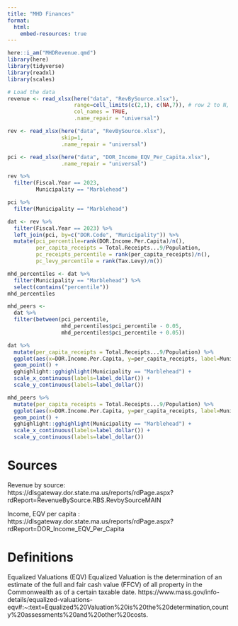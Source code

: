 ```yaml
---
title: "MHD Finances"
format: 
  html:
    embed-resources: true
---
```


```r
here::i_am("MHDRevenue.qmd")
library(here)
library(tidyverse)
library(readxl)
library(scales)
```

```r
# Load the data
revenue <- read_xlsx(here("data", "RevBySource.xlsx"),
                     range=cell_limits(c(2,1), c(NA,7)), # row 2 to N, cols A to G
                     col_names = TRUE,
                     .name_repair = "universal")

rev <- read_xlsx(here("data", "RevBySource.xlsx"),
                 skip=1,
                 .name_repair = "universal")

pci <- read_xlsx(here("data", "DOR_Income_EQV_Per_Capita.xlsx"),
                 .name_repair = "universal")
```

```r
rev %>%
  filter(Fiscal.Year == 2023,
         Municipality == "Marblehead")
```

```r
pci %>%
  filter(Municipality == "Marblehead")
```

```r
dat <- rev %>%
  filter(Fiscal.Year == 2023) %>%
  left_join(pci, by=c("DOR.Code", "Municipality")) %>%
  mutate(pci_percentile=rank(DOR.Income.Per.Capita)/n(),
         per_capita_receipts = Total.Receipts...9/Population,
         pc_receipts_percentile = rank(per_capita_receipts)/n(),
         pc_levy_percentile = rank(Tax.Levy)/n())
```


```r
mhd_percentiles <- dat %>%
  filter(Municipality == "Marblehead") %>%
  select(contains("percentile"))
mhd_percentiles
```

```r
mhd_peers <-
  dat %>%
  filter(between(pci_percentile,
                 mhd_percentiles$pci_percentile - 0.05,
                 mhd_percentiles$pci_percentile + 0.05))
```


```r
dat %>%
  mutate(per_capita_receipts = Total.Receipts...9/Population) %>%
  ggplot(aes(x=DOR.Income.Per.Capita, y=per_capita_receipts, label=Municipality)) +
  geom_point() +
  gghighlight::gghighlight(Municipality == "Marblehead") +
  scale_x_continuous(labels=label_dollar()) +
  scale_y_continuous(labels=label_dollar())
```

```r
mhd_peers %>%
  mutate(per_capita_receipts = Total.Receipts...9/Population) %>%
  ggplot(aes(x=DOR.Income.Per.Capita, y=per_capita_receipts, label=Municipality)) +
  geom_point() +
  gghighlight::gghighlight(Municipality == "Marblehead") +
  scale_x_continuous(labels=label_dollar()) +
  scale_y_continuous(labels=label_dollar())
```


# Sources
Revenue by source: https://dlsgateway.dor.state.ma.us/reports/rdPage.aspx?rdReport=RevenueBySource.RBS.RevbySourceMAIN

Income, EQV per capita : https://dlsgateway.dor.state.ma.us/reports/rdPage.aspx?rdReport=DOR_Income_EQV_Per_Capita

# Definitions
Equalized Valuations (EQV)
Equalized Valuation is the determination of an estimate of the full and fair cash value (FFCV) of all property in the Commonwealth as of a certain taxable date.
https://www.mass.gov/info-details/equalized-valuations-eqv#:~:text=Equalized%20Valuation%20is%20the%20determination,county%20assessments%20and%20other%20costs.
